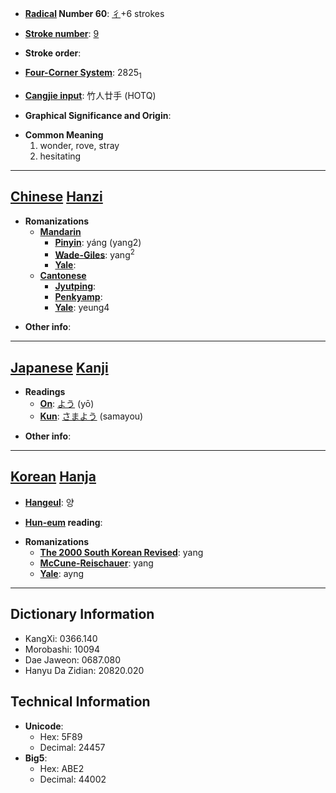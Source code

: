 * '''[[Wiktionary:Chinese radical index| Radical]] Number 60''': [[Wiktionary:Chinese radical index 彳|彳]]+6 strokes

* '''[[Wiktionary:Chinese total strokes index|Stroke number]]''': [[Wiktionary:Chinese total strokes index 9|9]]

* '''Stroke order''': 

* '''[[Wiktionary:Chinese four corner index|Four-Corner System]]''': 2825<sub>1</sub>

* '''[[Wiktionary:Chinese Cangjie index|Cangjie input]]''': 竹人廿手 (HOTQ)

* '''Graphical Significance and Origin''': 

* '''Common Meaning'''
*#wonder, rove, stray
*# hesitating


----

== [[Chinese]] [[Hanzi]] ==

* '''Romanizations'''
** '''[[Mandarin]]'''
*** '''[[Pinyin]]''': yáng (yang2)
*** '''[[Wade-Giles]]''': yang<sup>2</sup>
*** '''[[Yale]]''': 
** '''[[Cantonese]]'''
*** '''[[Jyutping]]''':
*** '''[[Penkyamp]]''': 
*** '''[[Yale]]''': yeung4

* '''Other info''': 

----

== [[Japanese]] [[Kanji]] ==

* '''Readings'''
** '''[[On]]''': [[よう]] (yō)
** '''[[Kun]]''': [[さまよう]] (samayou)

* '''Other info''':  

----

== [[Korean]] [[Hanja]] ==

* '''[[Hangeul]]''': 양

* '''[[Hun-eum]] reading''': 

* '''Romanizations'''
** '''[[The 2000 South Korean Revised Romanization|The 2000 South Korean Revised]]''': yang
** '''[[McCune-Reischauer]]''': yang
** '''[[Yale]]''': ayng

----

== Dictionary Information ==

* KangXi: 0366.140
* Morobashi: 10094
* Dae Jaweon: 0687.080
* Hanyu Da Zidian: 20820.020

== Technical Information ==

* '''Unicode''':
** Hex: 5F89
** Decimal: 24457
* '''Big5''':
** Hex: ABE2
** Decimal: 44002